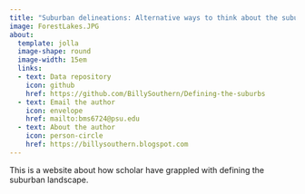 ```yaml
---
title: "Suburban delineations: Alternative ways to think about the suburban form"
image: ForestLakes.JPG
about:
  template: jolla
  image-shape: round
  image-width: 15em
  links: 
  - text: Data repository
    icon: github
    href: https://github.com/BillySouthern/Defining-the-suburbs
  - text: Email the author
    icon: envelope
    href: mailto:bms6724@psu.edu
  - text: About the author
    icon: person-circle
    href: https://billysouthern.blogspot.com
---
```


This is a website about how scholar have grappled with defining the suburban landscape. 
